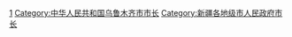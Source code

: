 [[Category:乌鲁木齐市人民政府官员|1]]
[[Category:中华人民共和国乌鲁木齐市市长|Category:中华人民共和国乌鲁木齐市市长]]
[[Category:新疆各地级市人民政府市长|Category:新疆各地级市人民政府市长]]